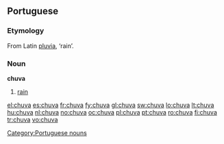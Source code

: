 {{also|chůva}}
==Portuguese==

===Etymology===
From Latin [[pluvia]], ‘rain’.

===Noun===
'''chuva''' {{f}}

# [[rain]]

[[Category:Portuguese nouns]]

[[el:chuva]]
[[es:chuva]]
[[fr:chuva]]
[[fy:chuva]]
[[gl:chuva]]
[[sw:chuva]]
[[lo:chuva]]
[[lt:chuva]]
[[hu:chuva]]
[[nl:chuva]]
[[no:chuva]]
[[oc:chuva]]
[[pl:chuva]]
[[pt:chuva]]
[[ro:chuva]]
[[fi:chuva]]
[[tr:chuva]]
[[vo:chuva]]